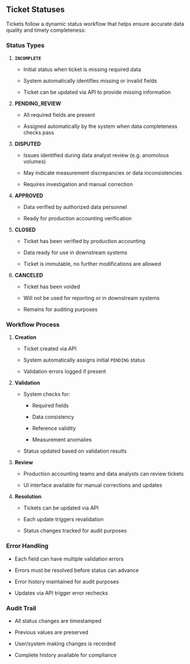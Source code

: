 ## Ticket Statuses

Tickets follow a dynamic status workflow that helps ensure accurate data quality and timely completeness:

### Status Types

1. **`INCOMPLETE`**

   * Initial status when ticket is missing required data

   * System automatically identifies missing or invalid fields

   * Ticket can be updated via API to provide missing information

2. **PENDING_REVIEW**

   * All required fields are present

   * Assigned automatically by the system when data completeness checks pass

3. **DISPUTED**

   * Issues identified during data analyst review (e.g. anomolous volumes)

   * May indicate measurement discrepancies or data inconsistencies

   * Requires investigation and manual correction

4. **APPROVED**

   * Data verified by authorized data personnel

   * Ready for production accounting verification

5. **CLOSED**

   * Ticket has been verified by production accounting

   * Data ready for use in downstream systems

   * Ticket is immutable, no further modifications are allowed

6. **CANCELED**

   * Ticket has been voided

   * Will not be used for reporting or in downstream systems

   * Remains for auditing purposes

### Workflow Process

1. **Creation**

   * Ticket created via API

   * System automatically assigns initial `PENDING` status

   * Validation errors logged if present

2. **Validation**

   * System checks for:

     * Required fields

     * Data consistency

     * Reference validity

     * Measurement anomalies

   * Status updated based on validation results

3. **Review**

   * Production accounting teams and data analysts can review tickets

   * UI interface available for manual corrections and updates

4. **Resolution**

   * Tickets can be updated via API

   * Each update triggers revalidation

   * Status changes tracked for audit purposes

### Error Handling

* Each field can have multiple validation errors

* Errors must be resolved before status can advance

* Error history maintained for audit purposes

* Updates via API trigger error rechecks

### Audit Trail

* All status changes are timestamped

* Previous values are preserved

* User/system making changes is recorded

* Complete history available for compliance